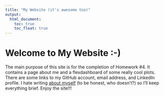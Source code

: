 ```yaml
---
title: "My Website (it's awesome too)"
output: 
  html_document:
    toc: true
    toc_float: true
---
```


# Welcome to My Website :-)

The main purpose of this site is for the completion of Homework #4. It contains a page about me and a flexdashboard of some really cool plots. There are some links to my GitHub account, email address, and LinkedIn profile. I hate writing [about myself](about.html) (to be honest, who doesn't?) so I'll keep everything brief. Enjoy the site!!!
